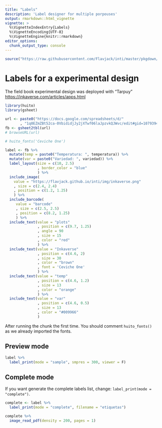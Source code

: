 ---
title: "Labels"
description: 'Label designer for multiple porpouses'
output: rmarkdown::html_vignette
vignette: >
  %\VignetteIndexEntry{Labels}
  %\VignetteEncoding{UTF-8}
  %\VignetteEngine{knitr::rmarkdown}
editor_options: 
  chunk_output_type: console
---

```{r setup, include = FALSE}
source("https://raw.githubusercontent.com/Flavjack/inti/master/pkgdown/favicon/docs.r")
```

# Labels for a experimental design

The field book experimental design was deployed with "Tarpuy" <https://inkaverse.com/articles/apps.html>

```{r, echo = TRUE}
library(huito)
library(gsheet)

url <- paste0("https://docs.google.com/spreadsheets/d/"
       , "1q0EZmZBt52ca-0VbididjJy2jXTwf06laJpzvkQJWvc/edit#gid=107939497")
fb <- gsheet2tbl(url)
# browseURL(url)

# huito_fonts('Ceviche One')

label <- fb %>% 
  mutate(temp = paste0("Temperatura: ", temperatura)) %>% 
  mutate(var = paste0("Variedad: ", variedad)) %>% 
  label_layout(size = c(10, 2.5)
               , border_color = "blue"
               ) %>%
  include_image(
    value = "https://flavjack.github.io/inti/img/inkaverse.png"
    , size = c(2.4, 2.4)
    , position = c(1.2, 1.25)
    ) %>%
  include_barcode(
     value = "barcode"
     , size = c(2.5, 2.5)
     , position = c(8.2, 1.25)
     ) %>%
  include_text(value = "plots"
               , position = c(9.7, 1.25)
               , angle = 90
               , size = 15
               , color = "red"
               ) %>%
  include_text(value = "Inkaverse"
               , position = c(4.6, 2)
               , size = 30
               , color = "brown"
               , font = 'Ceviche One'
               ) %>%
  include_text(value = "temp"
               , position = c(4.6, 1.2)
               , size = 13
               , color = "orange"
               ) %>%
  include_text(value = "var"
               , position = c(4.6, 0.5)
               , size = 13
               , color = "#009966"
               ) 
```

After running the chunk the first time. You should comment `huito_fonts()` as we already imported the fonts. 

## Preview mode

```{r echo = TRUE}
label %>% 
  label_print(mode = "sample", smpres = 300, viewer = F)
```

## Complete mode

If you want generate the complete labels list, change: `label_print(mode = "complete")`.

```{r echo = TRUE}
complete <- label %>% 
  label_print(mode = "complete", filename = "etiquetas")
```

```{r}
complete %>% 
  image_read_pdf(density = 200, pages = 1) 
```

